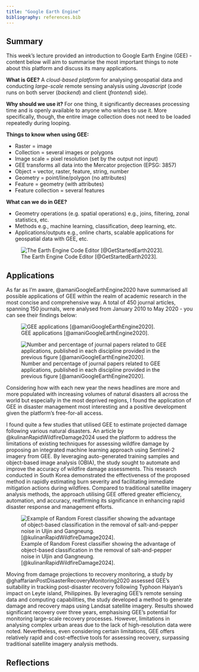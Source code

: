 ```yaml
---
title: "Google Earth Engine"
bibliography: references.bib
---
```


## Summary

This week's lecture provided an introduction to Google Earth Engine (GEE) - content below will aim to summarise the most important things to note about this platform and discuss its many applications.

**What is GEE?** A *cloud-based platform* for analysing geospatial data and conducting *large-scale* remote sensing analysis using *Javascript* (code runs on both server (*backend*) and client (*frontend*) side).

**Why should we use it?** For one thing, it significantly decreases processing time and is openly available to anyone who wishes to use it. More specifically, though, the entire image collection does not need to be loaded repeatedly during looping.

**Things to know when using GEE:**

-   Raster = image
-   Collection = several images or polygons
-   Image scale = pixel resolution (set by the output not input)
-   GEE transforms all data into the Mercator projection (EPSG: 3857)
-   Object = vector, raster, feature, string, number
-   Geometry = point/line/polygon (no attributes)
-   Feature = geometry (with attributes)
-   Feature collection = several features

**What can we do in GEE?**

-   Geometry operations (e.g. spatial operations) e.g., joins, filtering, zonal statistics, etc.
-   Methods e.g., machine learning, classification, deep learning, etc.
-   Applications/outputs e.g., online charts, scalable applications for geospatial data with GEE, etc.

![The Earth Engine Code Editor [@GetStartedEarth2023].](GEE-interface.png)

## Applications

As far as I'm aware, @amaniGoogleEarthEngine2020 have summarised all possible applications of GEE within the realm of academic research in the most concise and comprehensive way. A total of 450 journal articles, spanning 150 journals, were analysed from January 2010 to May 2020 - you can see their findings below:

![GEE applications [@amaniGoogleEarthEngine2020].](GEE-applications.png)

![Number and percentage of journal papers related to GEE applications, published in each discipline provided in the previous figure [@amaniGoogleEarthEngine2020].](GEE-percentages.png)

Considering how with each new year the news headlines are more and more populated with increasing volumes of natural disasters all across the world but especially in the most deprived regions, I found the application of GEE in disaster management most interesting and a positive development given the platform's free-for-all access.

I found quite a few studies that utilised GEE to estimate projected damage following various natural disasters. An article by @kulinanRapidWildfireDamage2024 used the platform to address the limitations of existing techniques for assessing wildfire damage by proposing an integrated machine learning approach using Sentinel-2 imagery from GEE. By leveraging auto-generated training samples and object-based image analysis (OBIA), the study sought to automate and improve the accuracy of wildfire damage assessments. This research conducted in South Korea demonstrated the effectiveness of the proposed method in rapidly estimating burn severity and facilitating immediate mitigation actions during wildfires. Compared to traditional satellite imagery analysis methods, the approach utilising GEE offered greater efficiency, automation, and accuracy, reaffirming its significance in enhancing rapid disaster response and management efforts.

![Example of Random Forest classifier showing the advantage of object-based classification in the removal of salt-and-pepper noise in Uljin and Gangneung. [@kulinanRapidWildfireDamage2024].](Kulinan.png)

Moving from damage projections to recovery monitoring, a study by @ghaffarianPostDisasterRecoveryMonitoring2020 assessed GEE's suitability in tracking post-disaster recovery following Typhoon Haiyan's impact on Leyte island, Philippines. By leveraging GEE's remote sensing data and computing capabilities, the study developed a method to generate damage and recovery maps using Landsat satellite imagery. Results showed significant recovery over three years, emphasising GEE's potential for monitoring large-scale recovery processes. However, limitations in analysing complex urban areas due to the lack of high-resolution data were noted. Nevertheless, even considering certain limitations, GEE offers relatively rapid and cost-effective tools for assessing recovery, surpassing traditional satellite imagery analysis methods.

## Reflections
